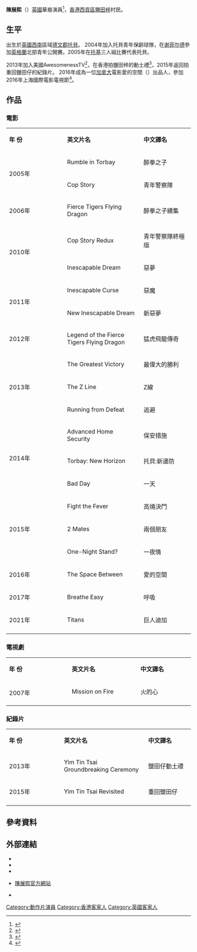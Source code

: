 {{藝人
| 姓名 = 陳展熙
| 類型 = 男演員
| 英文名 = Vincent Chan
| 國籍 = 英國
| 出生地點 = {{UK}}[[托貝|托貝]]
| 職業 = [[演員|演員]]
| 活躍年代 = 2005年至今
| imdb = 2759176
}}

'''陳展熙'''（'''{{lang|en|Vincent Chan}}'''）[[英國|英國]]華裔演員<ref>{{cite news |title=
{{en}}讓我們遇見一個演員，出品人又YouTuber陳展熙 |url=
http://www.pmlngroup.com/lets-meet-an-actor-producer-youtuber-vincent-chan/ |accessdate=
2017-01-22 |archive-date=
2017-01-18 |archive-url=
https://web.archive.org/web/20170118032714/http://www.pmlngroup.com/lets-meet-an-actor-producer-youtuber-vincent-chan/ |dead-url=
no }}</ref>，[[香港|香港]][[西貢區|西貢區]][[鹽田梓|鹽田梓]]村民。

==生平==
出生於[[英國|英國]][[西南|西南]]區域[[德文郡|德文郡]][[托貝|托貝]]。 2004年加入托貝青年保齡球隊，在[[谢菲尔德|谢菲尔德]]參加[[英格蘭|英格蘭]]北部青年公開賽。2005年在[[托基|托基]]三人組比賽代表托貝。

2013年加入美國AwesomenessTV<ref>{{cite news |title={{en}}龍的眼睛 |url=http://www.thecrazymind.com/2015/01/eye-of-dragon.html |accessdate=2017-01-22 |archive-date=2017-02-02 |archive-url=https://web.archive.org/web/20170202025255/http://www.thecrazymind.com/2015/01/eye-of-dragon.html |dead-url=no }}</ref>，在香港拍鹽田梓的動土禮<ref>{{cite news |title={{en}}鹽田仔 - 恢復島之二百年的鹽田計劃 |url=http://industrialhistoryhk.org/yim-tin-tsai-project-restore-islands-200-year-old-salt-fields/ |accessdate=2017-01-25 |archive-date=2016-05-05 |archive-url=https://web.archive.org/web/20160505133345/http://industrialhistoryhk.org/yim-tin-tsai-project-restore-islands-200-year-old-salt-fields/ |dead-url=no }}</ref>，2015年返回拍重回鹽田仔的紀錄片。 2016年成為一位[[加拿大|加拿大]]電影愛的空間（'''{{lang|en|The Space Between}}'''）出品人，參加2016年上海國際電影電視節<ref>{{cite news |title={{en}}愛的空間官方網站 |url=http://thespacebetweenfeaturefilm.com/thanks/ |accessdate=2017-01-22 |archive-date=2017-02-02 |archive-url=https://web.archive.org/web/20170202095930/http://thespacebetweenfeaturefilm.com/thanks/ |dead-url=no }}</ref>。

==作品==
===電影===
{|class="wikitable" width="60%"
|- style="background:cornflowerblue; color:snow" align=center
|style="width:1%"|'''年 份'''||style="width:1%"|'''英文片名'''||style="width:1%"|'''中文譯名'''
|-----
|rowspan="2" width="1%"|2005年||Rumble in Torbay||醉拳之子
|-----
|Cop Story||青年警察隊
|-----
|rowspan="1" width="1%"|2006年||Fierce Tigers Flying Dragon||醉拳之子續集
|-----
|rowspan="2" width="1%"|2010年||Cop Story Redux||青年警察隊終極版
|-----
|Inescapable Dream||惡夢
|-----
|rowspan="2" width="1%"|2011年||Inescapable Curse||惡魔
|-----
|New Inescapable Dream||新惡夢
|-----
|rowspan="1" width="1%"|2012年||Legend of the Fierce Tigers Flying Dragon||猛虎飛龍傳奇
|-----
|rowspan="3" width="1%"|2013年||The Greatest Victory||最偉大的勝利
|-----
|The Z Line||Z線
|-----
|Running from Defeat||逃避
|-----
|rowspan="3" width="1%"|2014年||Advanced Home Security||保安措施
|-----
|Torbay: New Horizon||托貝:新邊防
|-----
|Bad Day||一天
|-----
|rowspan="3" width="1%"|2015年||Fight the Fever||高燒決鬥
|-----
|2 Mates||兩個朋友
|-----
|One-Night Stand?||一夜情
|-----
|rowspan="1" width="1%"|2016年||The Space Between||愛的空間
|-----
|rowspan="1" width="1%"|2017年||Breathe Easy||呼吸
|-----
|rowspan="1" width="1%"|2021年||Titans||巨人迪加
|-----
|}

===電視劇===
{|class="wikitable" width="60%"
|- style="background:cornflowerblue; color:snow" align=center
|style="width:1%"|'''年 份'''||style="width:1%"|'''英文片名'''||style="width:1%"|'''中文譯名'''
|-----
|rowspan="2" width="1%"|2007年||Mission on Fire||火的心
|-----
|}

===紀錄片===
{|class="wikitable" width="60%"
|- style="background:cornflowerblue; color:snow" align=center
|style="width:1%"|'''年 份'''||style="width:1%"|'''英文片名'''||style="width:1%"|'''中文譯名'''
|-----
|rowspan="1" width="1%"|2013年||Yim Tin Tsai Groundbreaking Ceremony||鹽田仔動土禮
|-----
|rowspan="1" width="1%"|2015年||Yim Tin Tsai Revisited||重回鹽田仔
|-----
|}

==參考資料==
{{reflist}}

==外部連結==
*{{instagram|VincentJHChan}}
*{{facebook|VincentChanJH}}
*{{twitter|VincentChanReal}}
*{{en}} [http://vincentjhchan.com/ 陳展熙官方網站] {{Wayback|url=http://vincentjhchan.com/ |date=20170710025243 }}
* {{imdb name|2759176}}

{{DEFAULTSORT:Chan}}
[[Category:動作片演員|Category:動作片演員]]
[[Category:香港客家人|Category:香港客家人]]
[[Category:英國客家人|Category:英國客家人]]